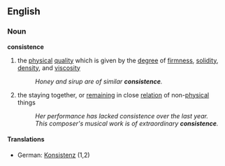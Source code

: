 ==English==
===Noun===
'''consistence'''
# the [[physical]] [[quality]] which is given by the [[degree]] of [[firmness]], [[solidity]], [[density]], and [[viscosity]]
#:''Honey and sirup are of similar '''consistence'''.''
# the staying together, or [[remain]]ing in close [[relation]] of non-[[physical]] things
#:''Her performance has lacked consistence over the last year.''
#:''This composer's musical work is of extraordinary '''consistence'''.''
====Translations====
*German: [[Konsistenz]] (1,2)